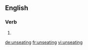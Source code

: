 
==English==

===Verb===
{{head|en|present participle}}

# {{present participle of|unseat|lang=en}}

[[de:unseating]]
[[fr:unseating]]
[[vi:unseating]]